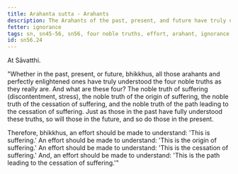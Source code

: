 ```yaml
---
title: Arahanta sutta - Arahants
description: The Arahants of the past, present, and future have truly understood the Four Noble Truths.
fetter: ignorance
tags: sn, sn45-56, sn56, four noble truths, effort, arahant, ignorance
id: sn56.24
---
```


At Sāvatthi.

"Whether in the past, present, or future, bhikkhus, all those arahants and perfectly enlightened ones have truly understood the four noble truths as they really are. And what are these four? The noble truth of suffering (discontentment, stress), the noble truth of the origin of suffering, the noble truth of the cessation of suffering, and the noble truth of the path leading to the cessation of suffering. Just as those in the past have fully understood these truths, so will those in the future, and so do those in the present.

Therefore, bhikkhus, an effort should be made to understand: 'This is suffering.' An effort should be made to understand: 'This is the origin of suffering.' An effort should be made to understand: 'This is the cessation of suffering.' And, an effort should be made to understand: 'This is the path leading to the cessation of suffering.'"